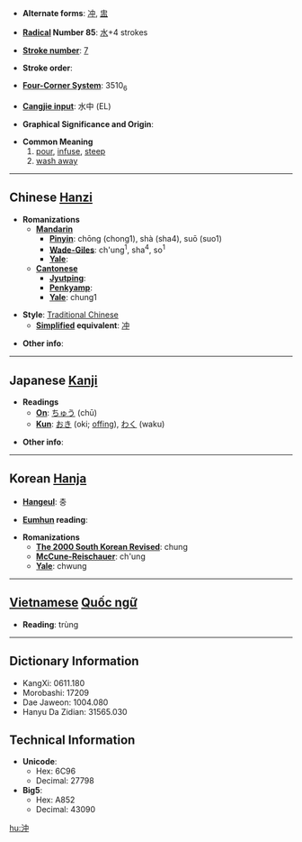 * '''Alternate forms''': [[冲]], [[盅]]

* '''[[Wiktionary:Chinese radical index| Radical]] Number 85''': [[Wiktionary:Chinese radical index 水|水]]+4 strokes

* '''[[Wiktionary:Chinese total strokes index|Stroke number]]''': [[Wiktionary:Chinese total strokes index 7|7]]

* '''Stroke order''': 

* '''[[Wiktionary:Chinese four corner index|Four-Corner System]]''': 3510<sub>6</sub>

* '''[[Wiktionary:Chinese Cangjie index|Cangjie input]]''': 水中 (EL)

* '''Graphical Significance and Origin''': 

* '''Common Meaning'''
*#[[pour]], [[infuse]], [[steep]]
*# [[wash away]]

----

== Chinese [[Hanzi]] ==

* '''Romanizations'''
** '''[[Mandarin]]'''
*** '''[[Pinyin]]''': chōng (chong1), shà (sha4), suō (suo1)
*** '''[[Wade-Giles]]''': ch'ung<sup>1</sup>, sha<sup>4</sup>, so<sup>1</sup>
*** '''[[Yale]]''': 
** '''[[Cantonese]]'''
*** '''[[Jyutping]]''':
*** '''[[Penkyamp]]''': 
*** '''[[Yale]]''': chung1

* '''Style''': [[Traditional Chinese]] 
** '''[[Simplified Chinese|Simplified]] equivalent''': [[冲]]

* '''Other info''': 

----

== Japanese [[Kanji]] ==

* '''Readings'''
** '''[[On]]''': [[ちゅう]] (chū)
** '''[[Kun]]''': [[おき]] (oki; [[offing]]), [[わく]] (waku)

* '''Other info''':  

----

== Korean [[Hanja]] ==

* '''[[Hangeul]]''': 충

* '''[[Eumhun]] reading''': 

* '''Romanizations'''
** '''[[The 2000 South Korean Revised Romanization|The 2000 South Korean Revised]]''': chung
** '''[[McCune-Reischauer]]''': ch'ung
** '''[[Yale]]''': chwung


----

== [[Vietnamese]] [[Quốc ngữ]] ==

* '''Reading''': trùng

----

== Dictionary Information ==

* KangXi: 0611.180
* Morobashi: 17209
* Dae Jaweon: 1004.080
* Hanyu Da Zidian: 31565.030

== Technical Information ==

* '''Unicode''':
** Hex: 6C96
** Decimal: 27798
* '''Big5''':
** Hex: A852
** Decimal: 43090

[[hu:沖]]